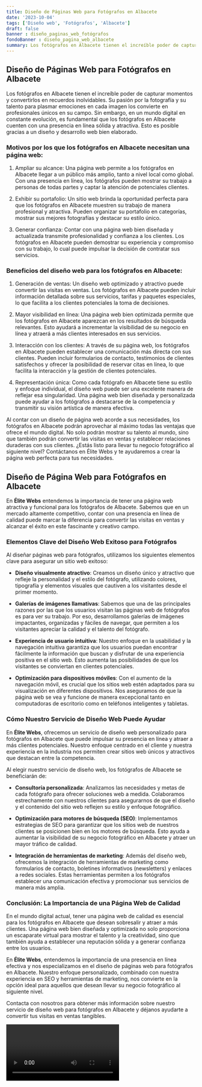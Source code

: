 ```yaml
---
title: Diseño de Páginas Web para Fotógrafos en Albacete
date: '2023-10-04'
tags: ['Diseño web', 'Fotógrafos', 'Albacete']
draft: false
banner : diseño_paginas_web_fotógrafos
fondoBanner : diseño_pagina_web_albacete
summary: Los fotógrafos en Albacete tienen el increíble poder de capturar momentos y convertirlos en recuerdos inolvidables. Su pasión por la fotografía y su talento para plasmar emociones en cada imagen los convierte en profesionales únicos en su campo. Sin embargo, en un mundo digital en constante evolución, es fundamental que los fotógrafos en Albacete cuenten con una presencia en línea sólida y atractiva. Esto es posible gracias a un diseño y desarrollo web bien elaborado.
---
```


## Diseño de Páginas Web para Fotógrafos en Albacete

Los fotógrafos en Albacete tienen el increíble poder de capturar momentos y convertirlos en recuerdos inolvidables. Su pasión por la fotografía y su talento para plasmar emociones en cada imagen los convierte en profesionales únicos en su campo. Sin embargo, en un mundo digital en constante evolución, es fundamental que los fotógrafos en Albacete cuenten con una presencia en línea sólida y atractiva. Esto es posible gracias a un diseño y desarrollo web bien elaborado.

### Motivos por los que los fotógrafos en Albacete necesitan una página web:

1. Ampliar su alcance: Una página web permite a los fotógrafos en Albacete llegar a un público más amplio, tanto a nivel local como global. Con una presencia en línea, los fotógrafos pueden mostrar su trabajo a personas de todas partes y captar la atención de potenciales clientes.

2. Exhibir su portafolio: Un sitio web brinda la oportunidad perfecta para que los fotógrafos en Albacete muestren su trabajo de manera profesional y atractiva. Pueden organizar su portafolio en categorías, mostrar sus mejores fotografías y destacar su estilo único.

3. Generar confianza: Contar con una página web bien diseñada y actualizada transmite profesionalidad y confianza a los clientes. Los fotógrafos en Albacete pueden demostrar su experiencia y compromiso con su trabajo, lo cual puede impulsar la decisión de contratar sus servicios.

### Beneficios del diseño web para los fotógrafos en Albacete:

1. Generación de ventas: Un diseño web optimizado y atractivo puede convertir las visitas en ventas. Los fotógrafos en Albacete pueden incluir información detallada sobre sus servicios, tarifas y paquetes especiales, lo que facilita a los clientes potenciales la toma de decisiones.

2. Mayor visibilidad en línea: Una página web bien optimizada permite que los fotógrafos en Albacete aparezcan en los resultados de búsqueda relevantes. Esto ayudará a incrementar la visibilidad de su negocio en línea y atraerá a más clientes interesados en sus servicios.

3. Interacción con los clientes: A través de su página web, los fotógrafos en Albacete pueden establecer una comunicación más directa con sus clientes. Pueden incluir formularios de contacto, testimonios de clientes satisfechos y ofrecer la posibilidad de reservar citas en línea, lo que facilita la interacción y la gestión de clientes potenciales.

4. Representación única: Como cada fotógrafo en Albacete tiene su estilo y enfoque individual, el diseño web puede ser una excelente manera de reflejar esa singularidad. Una página web bien diseñada y personalizada puede ayudar a los fotógrafos a destacarse de la competencia y transmitir su visión artística de manera efectiva.

Al contar con un diseño de página web acorde a sus necesidades, los fotógrafos en Albacete podrán aprovechar al máximo todas las ventajas que ofrece el mundo digital. No solo podrán mostrar su talento al mundo, sino que también podrán convertir las visitas en ventas y establecer relaciones duraderas con sus clientes. ¿Estás listo para llevar tu negocio fotográfico al siguiente nivel? Contáctanos en Élite Webs y te ayudaremos a crear la página web perfecta para tus necesidades.

<GifSeo />

<Cta />

## Diseño de Página Web para Fotógrafos en Albacete

En **Élite Webs** entendemos la importancia de tener una página web atractiva y funcional para los fotógrafos de Albacete. Sabemos que en un mercado altamente competitivo, contar con una presencia en línea de calidad puede marcar la diferencia para convertir las visitas en ventas y alcanzar el éxito en este fascinante y creativo campo.

### Elementos Clave del Diseño Web Exitoso para Fotógrafos

Al diseñar páginas web para fotógrafos, utilizamos los siguientes elementos clave para asegurar un sitio web exitoso:

- **Diseño visualmente atractivo**: Creamos un diseño único y atractivo que refleje la personalidad y el estilo del fotógrafo, utilizando colores, tipografía y elementos visuales que cautiven a los visitantes desde el primer momento.

- **Galerías de imágenes llamativas**: Sabemos que una de las principales razones por las que los usuarios visitan las páginas web de fotógrafos es para ver su trabajo. Por eso, desarrollamos galerías de imágenes impactantes, organizadas y fáciles de navegar, que permiten a los visitantes apreciar la calidad y el talento del fotógrafo.

- **Experiencia de usuario intuitiva**: Nuestro enfoque en la usabilidad y la navegación intuitiva garantiza que los usuarios puedan encontrar fácilmente la información que buscan y disfrutar de una experiencia positiva en el sitio web. Esto aumenta las posibilidades de que los visitantes se conviertan en clientes potenciales.

- **Optimización para dispositivos móviles**: Con el aumento de la navegación móvil, es crucial que los sitios web estén adaptados para su visualización en diferentes dispositivos. Nos aseguramos de que la página web se vea y funcione de manera excepcional tanto en computadoras de escritorio como en teléfonos inteligentes y tabletas.

### Cómo Nuestro Servicio de Diseño Web Puede Ayudar

En **Élite Webs**, ofrecemos un servicio de diseño web personalizado para fotógrafos en Albacete que puede impulsar su presencia en línea y atraer a más clientes potenciales. Nuestro enfoque centrado en el cliente y nuestra experiencia en la industria nos permiten crear sitios web únicos y atractivos que destacan entre la competencia.

Al elegir nuestro servicio de diseño web, los fotógrafos de Albacete se beneficiarán de:

- **Consultoría personalizada**: Analizamos las necesidades y metas de cada fotógrafo para ofrecer soluciones web a medida. Colaboramos estrechamente con nuestros clientes para asegurarnos de que el diseño y el contenido del sitio web reflejen su estilo y enfoque fotográfico.

- **Optimización para motores de búsqueda (SEO)**: Implementamos estrategias de SEO para garantizar que los sitios web de nuestros clientes se posicionen bien en los motores de búsqueda. Esto ayuda a aumentar la visibilidad de su negocio fotográfico en Albacete y atraer un mayor tráfico de calidad.

- **Integración de herramientas de marketing**: Además del diseño web, ofrecemos la integración de herramientas de marketing como formularios de contacto, boletines informativos (newsletters) y enlaces a redes sociales. Estas herramientas permiten a los fotógrafos establecer una comunicación efectiva y promocionar sus servicios de manera más amplia.

### Conclusión: La Importancia de una Página Web de Calidad

En el mundo digital actual, tener una página web de calidad es esencial para los fotógrafos en Albacete que desean sobresalir y atraer a más clientes. Una página web bien diseñada y optimizada no solo proporciona un escaparate virtual para mostrar el talento y la creatividad, sino que también ayuda a establecer una reputación sólida y a generar confianza entre los usuarios.

En **Élite Webs**, entendemos la importancia de una presencia en línea efectiva y nos especializamos en el diseño de páginas web para fotógrafos en Albacete. Nuestro enfoque personalizado, combinado con nuestra experiencia en SEO y herramientas de marketing, nos convierte en la opción ideal para aquellos que desean llevar su negocio fotográfico al siguiente nivel.

Contacta con nosotros para obtener más información sobre nuestro servicio de diseño web para fotógrafos en Albacete y déjanos ayudarte a convertir tus visitas en ventas tangibles.

<Video />

<CtaBot job='Fotógrafos' city='Albacete'/>

<Gmaps query='Albacete+españa+maps' />